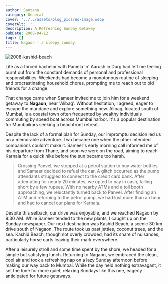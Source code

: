 ```yaml
---
author: Santanu
category: General
cover: '../../assets/blog_pics/no-image.webp'
coverAlt: ''
description: A Refreshing Sunday Getaway
pubDate: 2008-04-12
tags: []
title: Nagaon - a sleepy sunday
---
```



<Image src={pic1} alt="2008-kashid-beach"/>

Life as a forced bachelor with Pamela 'n' Aarush in Durg had left me feeling burnt out from the constant demands of personal and professional responsibilities. Weekends had become a monotonous routine of sleeping and procrastinating household chores, prompting me to reach out to old friends for a change.

That change came when Sameer invited me to join him for a weekend getaway to **Nagaon**, near 'Alibag'. Without hesitation, I agreed, eager to escape the mundane and explore something new. Alibag, located south of Mumbai, is a coastal town often frequented by wealthy individuals commuting by speed boat across Mumbai harbor. It's a popular destination for Mumbaikars seeking a beachfront retreat.

Despite the lack of a formal plan for Sunday, our impromptu decision led us on a memorable adventure. Two became one when the other intended companions couldn't make it. Sameer's early morning call informed me of his departure from Thane, and soon we were on the road, aiming to reach Karnala for a quick hike before the sun became too harsh.

> Crossing Panvel, we stopped at a petrol station to buy water bottles, and Sameer decided to refuel the car. A glitch occurred as the pump attendants struggled to connect to the credit card bank. After attempting for nearly 20 minutes, we opted to pay in cash, falling short by a few rupees. With no nearby ATMs and a toll booth approaching, we reluctantly turned back to Panvel. After finding an ATM and returning to the petrol pump, we had lost more than an hour and had to cancel our plans for Karnala.

Despite this setback, our drive was enjoyable, and we reached Nagaon by 9:30 AM. While Sameer tended to the new plants, I caught up on the Sunday newspaper. Our next destination was Kashid Beach, a scenic 30 km drive south of Nagaon. The route took us past jetties, coconut trees, and the sea. Kashid Beach, though not overly crowded, had its share of nuisances, particularly horse carts leaving their mark everywhere.

After a leisurely stroll and some time spent by the shore, we headed for a simple but satisfying lunch. Returning to Nagaon, we embraced the clean, cool air and took a refreshing nap on a lazy Sunday afternoon before making our way back to Mumbai. While the day held nothing extravagant, it set the tone for more quiet, relaxing Sundays like this one, eagerly anticipated for future getaways.